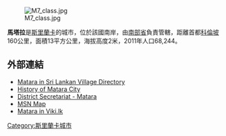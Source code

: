 [[Image:M7_class.jpg|right]]

'''馬塔拉'''是[[斯里蘭卡|斯里蘭卡]]的城市，位於該國南岸，由[[南部省_(斯里蘭卡)|南部省]]負責管轄，距離首都[[科倫坡|科倫坡]]160公里，面積13平方公里，海拔高度2米，2011年人口68,244。

==外部連結==
* [https://web.archive.org/web/20120425050016/http://srilankavillages.com/village.php?Matara&id=33 Matara in Sri Lankan Village Directory]
* [https://web.archive.org/web/20090910235915/http://www.mataracity.com/htm/history.htm History of Matara City]
* [https://web.archive.org/web/20100921143132/http://ds.gov.lk/dist_matara/english/ District Secretariat - Matara]
* [https://web.archive.org/web/20110606061911/http://maps.msn.com/%28ibezf0yrvplsnd55dypaaz45%29/map.aspx?lats1=5.95&lons1=80.55&alts1=14&regn1=2 MSN Map]
* [https://web.archive.org/web/20150621021556/http://viki.lk/matara Matara in Viki.lk]

{{SriLanka-geo-stub}}
{{DEFAULTSORT: Matara}}
[[Category:斯里蘭卡城市|Category:斯里蘭卡城市]]
